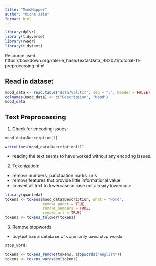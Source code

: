 ```yaml
---
title: "MoodMapper"
author: "Richa Jain"
format: html
---
```

```r
library(dplyr)
library(tidyverse)
library(readr)
library(tidytext)
```

Resource used: https://bookdown.org/valerie_hase/TextasData_HS2021/tutorial-11-preprocessing.html

## Read in dataset

```r
mood_data <- read.table("data/val.txt", sep = ";", header = FALSE)
colnames(mood_data) <- c("Description", "Mood")
mood_data
```

## Text Preprocessing

1. Check for encoding issues: 
```r
mood_data$Description[1]
```
```r
writeLines(mood_data$Description[1])
```

- reading the text seems to have worked without any encoding issues. 

2. Tokenization:
- remove numbers, punctuation marks, urls
- remove features that provide little informational value
- convert all text to lowercase in case not already lowercase
```r
library(quanteda)
tokens <- tokens(mood_data$Description, what = "word",
                 remove_punct = TRUE,
                 remove_numbers = TRUE,
                 remove_url = TRUE)
tokens <- tokens_tolower(tokens)
```

3. Remove stopwords
- tidytext has a database of commonly used stop words
```r
stop_words
```

```r
tokens <- tokens_remove(tokens, stopwords("english"))
tokens <- tokens_wordstem(tokens)
```
























